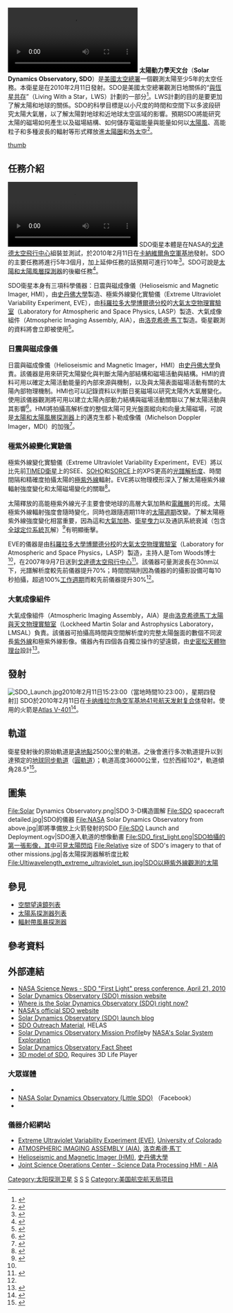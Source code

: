 {{Infobox spacecraft
| Name                   = 太陽動力學天文台
| Image                  = [[File:Solar_Dynamics_Observatory_1.jpg|260px]]
| Caption                = 太陽動力學天文台的想像圖
| Organisation           = [[NASA|NASA]] / [[戈达德太空飞行中心|戈达德太空飞行中心]]
| Major_Contractors      = 
| Bus                    = 
| Mission_Type           = [[太陽|太陽]]觀測
| Satellite_Of           = 地球
| Orbital_Insertion_Date = 
| Orbits                 = 
| Decay                  = 
| Launch                 = 2010-02-11 15:23:00 [[协调世界时|UTC]]
| Carrier_Rocket         = [[擎天神五號運載火箭|擎天神五號401]]
| Launch_Site            = [[卡纳维拉尔角空军基地|卡纳维拉尔角空军基地]]<br>[[卡纳维拉尔角空军基地41号航天发射复合体|卡纳维拉尔角空军基地41号航天发射复合体]]
| Mission_Duration       = 5 - 10 年<br>已進行任務時間: {{for year month day|year=2010|month=02|day=12}} 
| NSSDC_ID               = 2010-005A
| Webpage                = http://sdo.gsfc.nasa.gov
| Mass                   = 酬載: {{convert|290|kg|lb|abbr=on}}<br>燃料: {{convert|1400|kg|lb|abbr=on}} <br>總重: {{convert|3100|kg|lb|abbr=on}}
| Power                  = 
| Batteries              = 
| Orbit_regime           = [[地球同步轨道|地球同步轨道]]
| orbit_altitude         = 
| Longitude              = 102° W
| Semimajor_Axis         = 
| Eccentricity           = 
| Inclination            = 28°
| Orbital_Period         = 
| Apoapsis               = 
| Periapsis              = 
| Orbits Daily           = 
| Repetitivity           = 
| Main_Instruments       = 
| Transponders           = 
| Coverage               = 
| Resolution             = 
| Swath                  = 
| Spectral_Band          = <.1 [[奈米|nm]]
| Data_Rate              = 130 [[Mbps|Mbps]] on the 26 [[GHz|GHz]] [[Ka_band|K<sub>a</sub> band]]<br>150 million bits/second
| SSR                    = 
| IMG_Resolution         = 
| Refs                   = <ref name="SDO Specifications">{{cite web | author=Dean Pesnell; Kevin Addison | title=SDO - Solar Dynamics Observatory: SDO Specifications | url=http://sdo.gsfc.nasa.gov/mission/project/specs.php | publisher=NASA | date=5 February 2010 | accessdate=2010-02-13 | deadurl=yes | archiveurl=https://web.archive.org/web/20100130050903/http://sdo.gsfc.nasa.gov/mission/project/specs.php | archivedate=2010-01-30 }}</ref><ref name="SDO Guide">{{Cite web | author= | title=SDO Our Eye on the Sun | url=http://sdo.gsfc.nasa.gov/assets/docs/SDO_Guide.pdf | publisher=NASA | format=.PDF | accessdate=2010-02-13 | archive-date=2013-02-19 | archive-url=https://web.archive.org/web/20130219181050/http://sdo.gsfc.nasa.gov/assets/docs/SDO_Guide.pdf | dead-url=yes }}</ref>
}}
[[File:SDO_Greatest_Hits.ogv|thumb]]
'''太陽動力學天文台'''（'''Solar Dynamics Observatory, SDO'''）是[[美國太空總署|美國太空總署]]一個觀測太陽至少5年的太空任務。本衛星是在2010年2月11日發射。SDO是美國太空總署觀測日地關係的“[[與恆星共存|與恆星共存]]”（Living With a Star，LWS）計劃的一部分<ref>{{cite news | author=Justin Ray | title=Mission Status Center: Atlas 5 SDO | url=http://spaceflightnow.com/atlas/av021/status.html | work=Spaceflight Now | date= | accessdate=2010-02-13 | archive-date=2016-03-03 | archive-url=https://web.archive.org/web/20160303194253/http://spaceflightnow.com/atlas/av021/status.html | dead-url=no }}</ref>。LWS計劃的目的是要更加了解太陽和地球的關係。SDO的科學目標是以小尺度的時間和空間下以多波段研究太陽大氣層，以了解太陽對地球和近地球太空區域的影響。預期SDO將能研究太陽的磁場如何產生以及磁場結構、如何儲存電磁能量與能量如何以[[太陽風|太陽風]]、高能粒子和多種波長的輻射等形式釋放進[[太陽圈|太陽圈]]和[[外太空|外太空]]<ref>{{cite web | author=Dean Pesnell; Kevin Addison | title=SDO - Solar Dynamics Observatory: About The SDO Mission | url=http://sdo.gsfc.nasa.gov/mission/about.php | publisher=NASA | date=5 February 2010 | accessdate=2010-02-13 | archive-date=2013-11-26 | archive-url=https://web.archive.org/web/20131126010316/http://sdo.gsfc.nasa.gov/mission/about.php | dead-url=yes }}</ref>。

[[image:Solar_Dynamics_Observatory_insignia.png|thumb]]

==任務介紹==
[[File:The_Many_Eyes_of_SDO.ogv|thumb]]
SDO衛星本體是在NASA的[[戈達德太空飛行中心|戈達德太空飛行中心]]組裝並測試，於2010年2月11日在[[卡納維爾角空軍基地|卡納維爾角空軍基地]]發射。SDO的主要任務將進行5年3個月，加上延伸任務的話預期可進行10年<ref name=Guide>{{Cite web|url=http://www.nasa.gov/pdf/417176main_SDO_Guide_CMR.pdf|accessdate=February 13, 2010|format=[[PDF|PDF]]|title=Solar Dynamics Observatory — Our Eye on the Sky|work=[[NASA|NASA]]|publisher=[[NASA|NASA]]|archive-date=2010-11-25|archive-url=https://web.archive.org/web/20101125115527/http://www.nasa.gov/pdf/417176main_SDO_Guide_CMR.pdf|dead-url=no}}</ref>。SDO可說是[[太陽和太陽風層探測器|太陽和太陽風層探測器]]的後繼任務<ref>{{cite web|title=Solar and Heliospheric Observatory Homepage|url=http://sohowww.nascom.nasa.gov|publisher=[[ESA|ESA]] / [[NASA|NASA]]|date=February 9, 2010|accessdate=February 13, 2010|archive-date=2011-02-24|archive-url=https://web.archive.org/web/20110224201848/http://sohowww.nascom.nasa.gov/|dead-url=no}}</ref>。

SDO衛星本身有三項科學儀器：日震與磁成像儀（Helioseismic and Magnetic Imager, HMI），由[[史丹佛大學|史丹佛大學]]製造、極紫外線變化實驗儀（Extreme Ultraviolet Variability Experiment, EVE），由[[科羅拉多大學博爾德分校|科羅拉多大學博爾德分校]]的[[大氣太空物理實驗室|大氣太空物理實驗室]]（Laboratory for Atmospheric and Space Physics, LASP）製造、大氣成像組件（Atmospheric Imaging Assembly, AIA），由[[洛克希德·馬丁|洛克希德·馬丁]]製造。衛星觀測的資料將會立即被使用<ref>{{Cite web|url=http://sdo.gsfc.nasa.gov/assets/docs/sdo_factsheet.pdf|accessdate=February 13, 2010|format=[[PDF|PDF]]|title=Solar Dynamics Observatory — Exploring the Sun in High Definition|work=[[NASA|NASA]]|publisher=[[NASA|NASA]]|archive-date=2010-01-20|archive-url=https://web.archive.org/web/20100120020348/http://sdo.gsfc.nasa.gov/assets/docs/sdo_factsheet.pdf|dead-url=no}}</ref>。

===日震與磁成像儀===
日震與磁成像儀（Helioseismic and Magnetic Imager，HMI）由[[史丹佛大學|史丹佛大學]]負責。該儀器是用來研究太陽變化與判斷太陽內部結構和磁場活動與結構。HMI的資料可用以確定太陽活動能量的內部來源與機制，以及與太陽表面磁場活動有關的太陽內部物理機制。HMI也可以記錄資料以判斷日冕磁場以研究太陽外大氣層變化。使用該儀器觀測將可用以建立太陽內部動力結構與磁場活動關聯以了解太陽活動與其影響<ref>{{cite web | author=Solar Physics Research Group | url=http://hmi.stanford.edu/Description/HMI_Overview.html | title=Helioseismic and Magnetic Imager Investigation | publisher=Stanford Universtity | accessdate=2010-02-13 | archive-date=2010-02-04 | archive-url=https://web.archive.org/web/20100204222313/http://hmi.stanford.edu/Description/HMI_Overview.html | dead-url=no }}</ref>。HMI將拍攝高解析度的整個太陽可見光盤面縱向和向量太陽磁場，可說是[[太陽和太陽風層探測器|太陽和太陽風層探測器]]上的邁克生都卜勒成像儀（Michelson Doppler Imager，MDI）的加強<ref>{{cite web | author=Dean Pesnell; Kevin Addison | title=SDO - Solar Dynamics Observatory: SDO Instruments | url=http://sdo.gsfc.nasa.gov/mission/instruments.php | publisher=NASA | date=5 February 2010 | accessdate=2010-02-13 | archive-date=2010-01-30 | archive-url=https://web.archive.org/web/20100130045539/http://sdo.gsfc.nasa.gov/mission/instruments.php | dead-url=no }}</ref>。

===極紫外線變化實驗儀===
<!-- 檔案不存在 [[File:eve_logo_gold3_small.jpg|thumb]] -->
極紫外線變化實驗儀（Extreme Ultraviolet Variability Experiment，EVE）將以比先前[[TIMED衛星|TIMED衛星]]上的SEE、[[太陽和太陽風層探測器|SOHO]]和[[SORCE|SORCE]]上的XPS更高的[[光譜解析度|光譜解析度]]、時間間隔和精確度拍攝太陽的[[極紫外線|極紫外線]]輻射。EVE將以物理模形深入了解太陽極紫外線輻射強度變化和太陽磁場變化的關聯<ref name=EVE>{{cite web|url=http://lasp.colorado.edu/eve/|accessdate=February 13, 2010|title=SDO - EVE-Extreme ultraviolet Variability Experiment|work=[[大氣太空物理實驗室|Laboratory for Atmospheric and Space Physics]]|publisher=[[科羅拉多大學博爾德分校|University of Colorado at Boulder]]|date=May 12, 2008|archive-date=2010-04-30|archive-url=https://web.archive.org/web/20100430191148/http://lasp.colorado.edu/eve/|dead-url=no}}</ref>。

太陽釋放的高能極紫外線光子主要會使地球的高層大氣加熱和[[電離層|電離層]]的形成。太陽極紫外線輻射強度會隨時變化，同時也跟隨週期11年的[[太陽週期|太陽週期]]改變。了解太陽極紫外線強度變化相當重要，因為這和[[大氣物理學|大氣加熱]]、[[阻力|衛星曳力]]以及通訊系統衰減（包含[[全球定位系統|全球定位系統]]瓦解）<ref name=EVEimprovements>{{Cite web|url=http://lasp.colorado.edu/eve/news/eve_news_improvements.pdf|format=[[PDF|PDF]]|accessdate=February 13, 2010|title=Extreme Ultraviolet Variability Experiment (EVE) on the Solar Dynamics Observatory (SDO)|first=Tom|last=Woods|work=[[大氣太空物理實驗室|Laboratory for Atmospheric and Space Physics]]|publisher=[[科羅拉多大學博爾德分校|University of Colorado at Boulder]]|archive-url=https://web.archive.org/web/20100612174453/http://lasp.colorado.edu/eve/news/eve_news_improvements.pdf|archive-date=2010-06-12|dead-url=yes}}</ref>有明顯衝擊。

EVE的儀器是由[[科羅拉多大學博爾德分校|科羅拉多大學博爾德分校]]的[[大氣太空物理實驗室|大氣太空物理實驗室]]（Laboratory for Atmospheric and Space Physics，LASP）製造，主持人是Tom Woods博士<ref name=Guide/>，在2007年9月7日送到[[戈達德太空飛行中心|戈達德太空飛行中心]]<ref>{{cite web | author=Rani Gran | title=First Solar Dynamic Observatory (SDO) Instrument Arrives at NASA Goddard Space Flight Center | url=http://www.nasa.gov/centers/goddard/news/topstory/2007/sdo_inst_arrival.html | publisher=Goddard Space Flight Center | date=7 September 2009 | accessdate=2010-02-17 | archive-date=2010-03-02 | archive-url=https://web.archive.org/web/20100302073028/http://www.nasa.gov/centers/goddard/news/topstory/2007/sdo_inst_arrival.html | dead-url=no }}</ref>。該儀器可量測波長在30nm以下，光譜解析度較先前儀器提升70%；時間間隔則因為儀器的的攝影設備可每10秒拍攝，超過100%[[占空比|工作週期]]而較先前儀器提升30%<ref name=EVEimprovements/>。

===大氣成像組件===
大氣成像組件（Atmospheric Imaging Assembly，AIA）是由[[洛克希德馬丁太陽與天文物理實驗室|洛克希德馬丁太陽與天文物理實驗室]]（Lockheed Martin Solar and Astrophysics Laboratory，LMSAL）負責。該儀器可拍攝高時間與空間解析度的完整太陽盤面的數個不同波長[[紫外線|紫外線]]和極紫外線影像。儀器內有四個各自獨立操作的望遠鏡，由[[史密松天體物理台|史密松天體物理台]]設計<ref>{{cite web | url=http://aia.lmsal.com/ | title=AIA – Atmospheric Imaging Assembly | publisher=Lockheed Martin | date=3 February 2010 | accessdate=2010-02-14 | archive-date=2010-11-14 | archive-url=https://web.archive.org/web/20101114070017/http://aia.lmsal.com/ | dead-url=yes }}</ref>。

==發射==
[[Image:SDO_Launch.jpg|thumb]]2010年2月11日15:23:00（當地時間10:23:00），星期四發射]]
SDO於2010年2月11日在[[卡纳维拉尔角空军基地41号航天发射复合体|卡纳维拉尔角空军基地41号航天发射复合体]]發射。使用的火箭是[[擎天神五號運載火箭|Atlas V-401]]<ref>{{Cite web|url=http://www.nasa.gov/pdf/412582main_SDO-508.pdf|accessdate=February 13, 2010|format=[[PDF|PDF]]|title=SDO Launch Services Program|archive-date=2010-03-18|archive-url=https://web.archive.org/web/20100318040642/http://www.nasa.gov/pdf/412582main_SDO-508.pdf|dead-url=no}}</ref>。

==軌道==
衛星發射後的原始軌道是[[拱點|遠地點]]2500公里的軌道。之後會進行多次軌道提升以到達預定的[[地球同步軌道|地球同步軌道]]（[[圓軌道|圓軌道]]）；軌道高度36000公里，位於西經102°，軌道傾角28.5°<ref>{{Cite web|url=http://www.nasa.gov/mission_pages/sdo/main/index.html|accessdate=February 13, 2010|title=NASA — Solar Dynamics Observatory|date=February 11, 2010|first=Jim|last=Wilson|archive-date=2011-08-10|archive-url=https://www.webcitation.org/60qCRvMC0?url=http://www.nasa.gov/mission_pages/sdo/main/index.html|dead-url=no}}</ref>。

==圖集==
<gallery>
File:Solar Dynamics Observatory.png|SDO 3-D構造圖解
File:SDO spacecraft detailed.jpg|SDO的儀器
File:NASA Solar Dynamics Observatory from above.jpg|即將準備放上火箭發射的SDO
File:SDO Launch and Deployment.ogv|SDO進入軌道的想像動畫
File:SDO_first_light.png|SDO拍攝的第一張影像，其中可見太陽[[閃焰|閃焰]]
File:Relative size of SDO's imagery to that of other missions.jpg|各太陽探測器解析度比較
File:Ultiwavelength_extreme_ultraviolet_sun.jpg|SDO以極紫外線觀測的太陽

</gallery>

==參見==
* [[空間望遠鏡列表|空間望遠鏡列表]]
* [[太陽系探測器列表|太陽系探測器列表]]
* [[輻射帶風暴探測器|輻射帶風暴探測器]]

==參考資料==
{{reflist|2}}

==外部連結==
*[http://science.nasa.gov/science-news/science-at-nasa/2010/21apr_firstlight/ NASA Science News - SDO "First Light" press conference, April 21, 2010]{{Wayback|url=http://science.nasa.gov/science-news/science-at-nasa/2010/21apr_firstlight/ |date=20100423203009 }}
* [http://sdo.gsfc.nasa.gov/ Solar Dynamics Observatory (SDO) mission website]{{Wayback|url=http://sdo.gsfc.nasa.gov/ |date=20100425094956 }}
* [http://www.n2yo.com/?s=36395 Where is the Solar Dynamics Observatory (SDO) right now?]{{Wayback|url=http://www.n2yo.com/?s=36395 |date=20100402022912 }}
* [http://www.nasa.gov/mission_pages/sdo/main/index.html NASA's official SDO website]{{WebCite|url=https://www.webcitation.org/60qCRvMC0?url=http://www.nasa.gov/mission_pages/sdo/main/index.html |date=20110810194731 |dateformat=iso }}
* [http://www.nasa.gov/mission_pages/sdo/launch/sdo_blog.html Solar Dynamics Observatory  (SDO) launch blog]{{Wayback|url=http://www.nasa.gov/mission_pages/sdo/launch/sdo_blog.html |date=20100428131647 }}
* [http://www.mps.mpg.de/projects/seismo/NA4/SDO_outreach.html SDO Outreach Material]{{Wayback|url=http://www.mps.mpg.de/projects/seismo/NA4/SDO_outreach.html |date=20100618220426 }}, HELAS
* [https://web.archive.org/web/20100327121750/http://solarsystem.nasa.gov/missions/profile.cfm?MCode=SDO Solar Dynamics Observatory Mission Profile]by [http://solarsystem.nasa.gov NASA's Solar System Exploration]{{Wayback|url=http://solarsystem.nasa.gov/missions/profile.cfm?MCode=SDO |date=20100327121750 }}
* [http://www.nasa.gov/pdf/257287main_SDOfactsheet_June2008.pdf Solar Dynamics Observatory Fact Sheet]{{Wayback|url=http://www.nasa.gov/pdf/257287main_SDOfactsheet_June2008.pdf |date=20100316003909 }}
* [https://web.archive.org/web/20100430135259/http://sdo.gsfc.nasa.gov/multimedia/interactive.php 3D model of SDO], Requires 3D Life Player

===大眾媒體===
* {{twitter|NASA_SDO|Solar Dynamics Observatory (SDO)}}
* [http://www.facebook.com/NASA.Little.SDO NASA Solar Dynamics Observatory (Little SDO)]{{Wayback|url=http://www.facebook.com/NASA.Little.SDO |date=20120606135422 }} （Facebook）
* {{YouTube|user =LittleSDOHMI|NASA Little SDO HMI}}

===儀器介紹網站===
* [http://lasp.colorado.edu/eve/ Extreme Ultraviolet Variability Experiment (EVE)]{{Wayback|url=http://lasp.colorado.edu/eve/ |date=20100430191148 }}, [[科羅拉多大學博爾德分校|University of Colorado]]
* [http://aia.lmsal.com/ ATMOSPHERIC IMAGING ASSEMBLY (AIA)]{{Wayback|url=http://aia.lmsal.com/ |date=20101114070017 }}, [[洛克希德·馬丁|洛克希德·馬丁]]
* [http://hmi.stanford.edu/ Helioseismic and Magnetic Imager (HMI)]{{Wayback|url=http://hmi.stanford.edu/ |date=20100204181613 }}, [[史丹佛大學|史丹佛大學]]
* [http://jsoc.stanford.edu/ Joint Science Operations Center - Science Data Processing HMI - AIA]{{Wayback|url=http://jsoc.stanford.edu/ |date=20100220054951 }}

{{太陽任務}}
{{Space telescopes}}
{{美国航空航天局太空计划}}

[[Category:太阳探测卫星|Category:太阳探测卫星]]
[[Category:太阳探测卫星|S]]
[[Category:空間望遠鏡|S]]
[[Category:美國國家航空暨太空總署|S]]
[[Category:美国航空航天局项目|Category:美国航空航天局项目]]